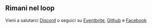 ## Rimani nel loop

Vieni a salutarci [Discord](https://discord.gg/58pZH3TgcA) o seguici su [Eventbrite](https://www.eventbrite.com/o/firenzejs-36752236313), [Github](https://github.com/firenzejs) e [Facebook](https://fb.me/FirenzeJS)
